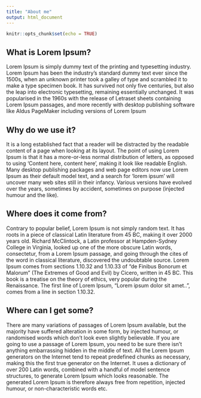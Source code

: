 ---
title: "About me"
output: html_document
---

```{r setup, include=FALSE}
knitr::opts_chunk$set(echo = TRUE)
```

## What is Lorem Ipsum?
Lorem Ipsum is simply dummy text of the printing and typesetting industry. Lorem Ipsum has been the industry's standard dummy text ever since the 1500s, when an unknown printer took a galley of type and scrambled it to make a type specimen book. It has survived not only five centuries, but also the leap into electronic typesetting, remaining essentially unchanged. It was popularised in the 1960s with the release of Letraset sheets containing Lorem Ipsum passages, and more recently with desktop publishing software like Aldus PageMaker including versions of Lorem Ipsum

## Why do we use it?
It is a long established fact that a reader will be distracted by the readable content of a page when looking at its layout. The point of using Lorem Ipsum is that it has a more-or-less normal distribution of letters, as opposed to using 'Content here, content here', making it look like readable English. Many desktop publishing packages and web page editors now use Lorem Ipsum as their default model text, and a search for 'lorem ipsum' will uncover many web sites still in their infancy. Various versions have evolved over the years, sometimes by accident, sometimes on purpose (injected humour and the like).

## Where does it come from?
Contrary to popular belief, Lorem Ipsum is not simply random text. It has roots in a piece of classical Latin literature from 45 BC, making it over 2000 years old. Richard McClintock, a Latin professor at Hampden-Sydney College in Virginia, looked up one of the more obscure Latin words, consectetur, from a Lorem Ipsum passage, and going through the cites of the word in classical literature, discovered the undoubtable source. Lorem Ipsum comes from sections 1.10.32 and 1.10.33 of "de Finibus Bonorum et Malorum" (The Extremes of Good and Evil) by Cicero, written in 45 BC. This book is a treatise on the theory of ethics, very popular during the Renaissance. The first line of Lorem Ipsum, "Lorem ipsum dolor sit amet..", comes from a line in section 1.10.32.


## Where can I get some?
There are many variations of passages of Lorem Ipsum available, but the majority have suffered alteration in some form, by injected humour, or randomised words which don't look even slightly believable. If you are going to use a passage of Lorem Ipsum, you need to be sure there isn't anything embarrassing hidden in the middle of text. All the Lorem Ipsum generators on the Internet tend to repeat predefined chunks as necessary, making this the first true generator on the Internet. It uses a dictionary of over 200 Latin words, combined with a handful of model sentence structures, to generate Lorem Ipsum which looks reasonable. The generated Lorem Ipsum is therefore always free from repetition, injected humour, or non-characteristic words etc.